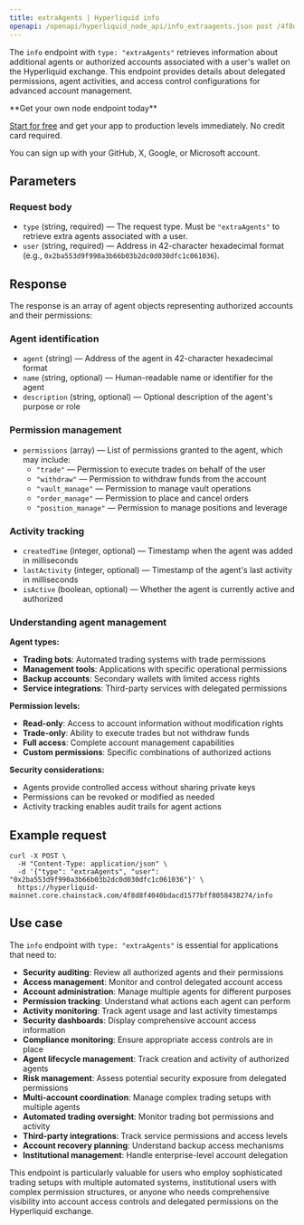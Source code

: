 ```yaml
---
title: extraAgents | Hyperliquid info
openapi: /openapi/hyperliquid_node_api/info_extraagents.json post /4f8d8f4040bdacd1577bff8058438274/info
---
```


The `info` endpoint with `type: "extraAgents"` retrieves information about additional agents or authorized accounts associated with a user's wallet on the Hyperliquid exchange. This endpoint provides details about delegated permissions, agent activities, and access control configurations for advanced account management.

<Check>
**Get your own node endpoint today**

[Start for free](https://console.chainstack.com/) and get your app to production levels immediately. No credit card required.

You can sign up with your GitHub, X, Google, or Microsoft account.
</Check>

## Parameters

### Request body

* `type` (string, required) — The request type. Must be `"extraAgents"` to retrieve extra agents associated with a user.
* `user` (string, required) — Address in 42-character hexadecimal format (e.g., `0x2ba553d9f990a3b66b03b2dc0d030dfc1c061036`).

## Response

The response is an array of agent objects representing authorized accounts and their permissions:

### Agent identification

* `agent` (string) — Address of the agent in 42-character hexadecimal format
* `name` (string, optional) — Human-readable name or identifier for the agent
* `description` (string, optional) — Optional description of the agent's purpose or role

### Permission management

* `permissions` (array) — List of permissions granted to the agent, which may include:
  * `"trade"` — Permission to execute trades on behalf of the user
  * `"withdraw"` — Permission to withdraw funds from the account
  * `"vault_manage"` — Permission to manage vault operations
  * `"order_manage"` — Permission to place and cancel orders
  * `"position_manage"` — Permission to manage positions and leverage

### Activity tracking

* `createdTime` (integer, optional) — Timestamp when the agent was added in milliseconds
* `lastActivity` (integer, optional) — Timestamp of the agent's last activity in milliseconds
* `isActive` (boolean, optional) — Whether the agent is currently active and authorized

### Understanding agent management

**Agent types:**
- **Trading bots**: Automated trading systems with trade permissions
- **Management tools**: Applications with specific operational permissions
- **Backup accounts**: Secondary wallets with limited access rights
- **Service integrations**: Third-party services with delegated permissions

**Permission levels:**
- **Read-only**: Access to account information without modification rights
- **Trade-only**: Ability to execute trades but not withdraw funds
- **Full access**: Complete account management capabilities
- **Custom permissions**: Specific combinations of authorized actions

**Security considerations:**
- Agents provide controlled access without sharing private keys
- Permissions can be revoked or modified as needed
- Activity tracking enables audit trails for agent actions

## Example request

```shell Shell
curl -X POST \
  -H "Content-Type: application/json" \
  -d '{"type": "extraAgents", "user": "0x2ba553d9f990a3b66b03b2dc0d030dfc1c061036"}' \
  https://hyperliquid-mainnet.core.chainstack.com/4f8d8f4040bdacd1577bff8058438274/info
```

## Use case

The `info` endpoint with `type: "extraAgents"` is essential for applications that need to:

* **Security auditing**: Review all authorized agents and their permissions
* **Access management**: Monitor and control delegated account access
* **Account administration**: Manage multiple agents for different purposes
* **Permission tracking**: Understand what actions each agent can perform
* **Activity monitoring**: Track agent usage and last activity timestamps
* **Security dashboards**: Display comprehensive account access information
* **Compliance monitoring**: Ensure appropriate access controls are in place
* **Agent lifecycle management**: Track creation and activity of authorized agents
* **Risk management**: Assess potential security exposure from delegated permissions
* **Multi-account coordination**: Manage complex trading setups with multiple agents
* **Automated trading oversight**: Monitor trading bot permissions and activity
* **Third-party integrations**: Track service permissions and access levels
* **Account recovery planning**: Understand backup access mechanisms
* **Institutional management**: Handle enterprise-level account delegation

This endpoint is particularly valuable for users who employ sophisticated trading setups with multiple automated systems, institutional users with complex permission structures, or anyone who needs comprehensive visibility into account access controls and delegated permissions on the Hyperliquid exchange.
